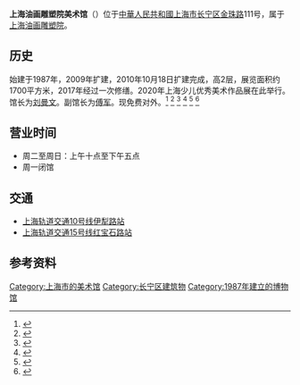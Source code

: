 '''上海油画雕塑院美术馆'''（{{lang-en|SPSI Art Museum}}）位于[[中華人民共和國|中華人民共和國]][[上海市|上海市]][[长宁区|长宁区]][[金珠路|金珠路]]111号，属于[[上海油画雕塑院|上海油画雕塑院]]。

==历史==
始建于1987年，2009年扩建，2010年10月18日扩建完成，高2层，展览面积约1700平方米，2017年经过一次修缮。2020年上海少儿优秀美术作品展在此举行。馆长为[[刘曼文|刘曼文]]。副馆长为[[傅军|傅军]]。现免费对外。<ref>{{Cite web|url=http://www.xinhuanet.com/local/2018-07/12/c_1123116217.htm|title=展览“鱼龙混杂” 做策展人需要专业门槛吗？-新华网|website=www.xinhuanet.com|accessdate=2020-09-24|archive-date=2020-08-08|archive-url=https://web.archive.org/web/20200808054850/http://www.xinhuanet.com/local/2018-07/12/c_1123116217.htm|dead-url=no}}</ref>
<ref>{{Cite web|url=http://newsxmwb.xinmin.cn/kejiao/2020/09/22/31811660.html|title=还在抱怨生活无聊？且看这场展览上少年用艺术释放压力_教育_新民网|website=newsxmwb.xinmin.cn}}</ref>
<ref>{{Cite web|url=http://collection.sina.com.cn/yjjj/2020-03-13/doc-iimxxstf8628825.shtml|title=上海多家文化艺术场馆今开放 中华艺术宫历博等|date=2020年3月13日|website=collection.sina.com.cn|accessdate=2020-09-24|archive-date=2020-03-15|archive-url=https://web.archive.org/web/20200315014238/http://collection.sina.com.cn/yjjj/2020-03-13/doc-iimxxstf8628825.shtml|dead-url=no}}</ref>
<ref>{{Cite web|url=http://sh.xinhuanet.com/2019-11/29/c_138591883.htm|title=上海首个国际艺术品交易月:预计累计货值破百亿-新华网|website=sh.xinhuanet.com|accessdate=2020-09-24|archive-date=2020-08-07|archive-url=https://web.archive.org/web/20200807165356/http://sh.xinhuanet.com/2019-11/29/c_138591883.htm|dead-url=no}}</ref>
<ref>{{Cite web|url=http://sh.eastday.com/m/20170430/u1ai10544250.html|title=五一期间申城缤纷艺术展看点多|website=sh.eastday.com|accessdate=2020-09-24|archive-date=2018-08-19|archive-url=https://web.archive.org/web/20180819083027/http://sh.eastday.com/m/20170430/u1ai10544250.html|dead-url=no}}</ref>
<ref>{{Cite web|url=http://sqcb.zhoudaosh.com/xj/html/2018-01/24/content_631558.html|title=公告牌|website=sqcb.zhoudaosh.com}}</ref>

==营业时间==
*周二至周日：上午十点至下午五点
*周一闭馆

==交通==
*[[上海轨道交通10号线|上海轨道交通10号线]][[伊犁路站|伊犁路站]]
*[[上海轨道交通15号线|上海轨道交通15号线]][[红宝石路站|红宝石路站]]

==参考资料==
{{Reflist}}

{{上海市美术馆}}
[[Category:上海市的美术馆|Category:上海市的美术馆]]
[[Category:长宁区建筑物|Category:长宁区建筑物]]
[[Category:1987年建立的博物馆|Category:1987年建立的博物馆]]